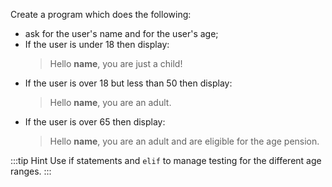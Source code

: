 
Create a program which does the following:

- ask for the user's name and for the user's age;
- If the user is under 18 then display:
  > Hello **name**, you are just a child!
- If the user is over 18 but less than 50 then display:
  > Hello **name**, you are an adult.
- If the user is over 65 then display:
  > Hello **name**, you are an adult and are eligible for the age pension.

:::tip Hint
Use if statements and `elif` to manage testing for the different age ranges.
:::
